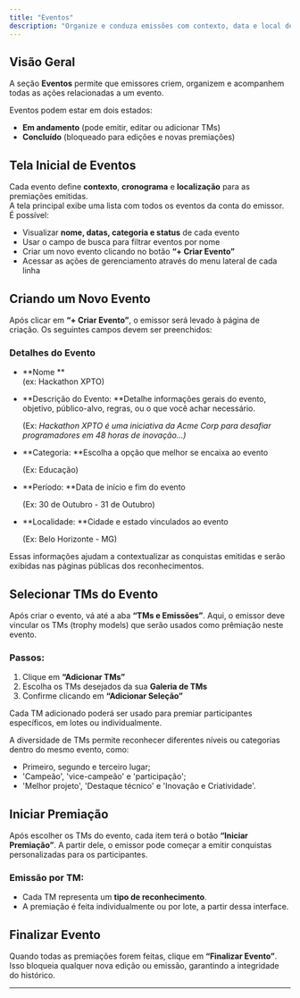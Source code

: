 ```yaml
---
title: "Eventos"
description: "Organize e conduza emissões com contexto, data e local definidos. Crie eventos únicos para reunir suas emissões em uma experiência personalizada e rastreável."
---
```


## **Visão Geral**

A seção **Eventos** permite que emissores criem, organizem e acompanhem todas as ações relacionadas a um evento. 

<Note>
  Eventos podem estar em dois estados:

  - **Em andamento** (pode emitir, editar ou adicionar TMs)
  - **Concluído** (bloqueado para edições e novas premiações)
</Note>

## **Tela Inicial de Eventos**

Cada evento define **contexto**, **cronograma** e **localização** para as premiações emitidas. \
A tela principal exibe uma lista com todos os eventos da conta do emissor. É possível:

- Visualizar **nome, datas, categoria e status** de cada evento
- Usar o campo de busca para filtrar eventos por nome
- Criar um novo evento clicando no botão **“\+ Criar Evento”**
- Acessar as ações de gerenciamento através do menu lateral de cada linha

## **Criando um Novo Evento**

Após clicar em **“\+ Criar Evento”**, o emissor será levado à página de criação. Os seguintes campos devem ser preenchidos:

### **Detalhes do Evento**

- **Nome **\
  (ex: Hackathon XPTO)
- **Descrição do Evento:  **Detalhe informações gerais do evento, objetivo, público-alvo, regras, ou o que você achar necessário.

  (Ex: _Hackathon XPTO é uma iniciativa da Acme Corp para desafiar programadores em 48 horas de inovação...)_
- **Categoria: **Escolha a opção que melhor se encaixa ao evento

  (Ex: Educação)
- **Período: **Data de início e fim do evento

  (Ex: 30 de Outubro - 31 de Outubro)
- **Localidade: **Cidade e estado vinculados ao evento

  (Ex: Belo Horizonte - MG)

<Info>
  Essas informações ajudam a contextualizar as conquistas emitidas e serão exibidas nas páginas públicas dos reconhecimentos.
</Info>

## **Selecionar TMs do Evento**

Após criar o evento, vá até a aba **“TMs e Emissões”**. Aqui, o emissor deve vincular os TMs (trophy models) que serão usados como prêmiação neste evento.

### **Passos:**

1. Clique em **“Adicionar TMs”**
2. Escolha os TMs desejados da sua **Galeria de TMs**
3. Confirme clicando em **“Adicionar Seleção”**

Cada TM adicionado poderá ser usado para premiar participantes específicos, em lotes ou individualmente.

<Tip>
  A diversidade de TMs permite reconhecer diferentes níveis ou categorias dentro do mesmo evento, como: 

  - Primeiro, segundo e terceiro lugar; 
  - 'Campeão', 'vice-campeão' e 'participação'; 
  - 'Melhor projeto', 'Destaque técnico' e 'Inovação e Criatividade'.
</Tip>

## **Iniciar Premiação**

Após escolher os TMs do evento, cada item terá o botão **“Iniciar Premiação”**. A partir dele, o emissor pode começar a emitir conquistas personalizadas para os participantes.

### **Emissão por TM:**

- Cada TM representa um **tipo de reconhecimento**.
- A premiação é feita individualmente ou por lote, a partir dessa interface.

## **Finalizar Evento**

Quando todas as premiações forem feitas, clique em **“Finalizar Evento”**. Isso bloqueia qualquer nova edição ou emissão, garantindo a integridade do histórico.

---